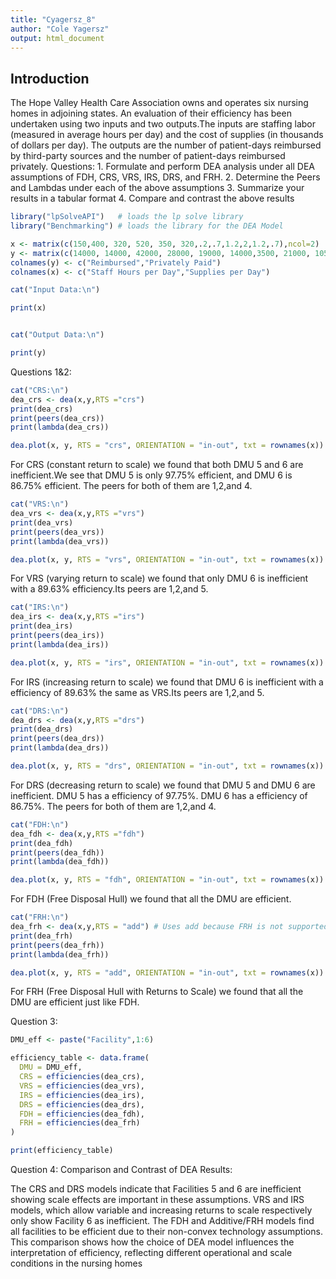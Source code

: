 ```yaml
---
title: "Cyagersz_8"
author: "Cole Yagersz"
output: html_document
---
```


## Introduction
The Hope Valley Health Care Association owns and operates six nursing homes in adjoining
states. An evaluation of their efficiency has been undertaken using two inputs and two outputs.The inputs are staffing labor (measured in average hours per day) and the cost of supplies (in thousands of dollars per day). The outputs are the number of patient-days reimbursed by third-party sources and the number of patient-days reimbursed privately.
Questions:
1. Formulate and perform DEA analysis under all DEA assumptions of FDH, CRS, VRS,
IRS, DRS, and FRH.
2. Determine the Peers and Lambdas under each of the above assumptions
3. Summarize your results in a tabular format
4. Compare and contrast the above results


```r
library("lpSolveAPI")   # loads the lp solve library
library("Benchmarking") # loads the library for the DEA Model
```

```r

x <- matrix(c(150,400, 320, 520, 350, 320,.2,.7,1.2,2,1.2,.7),ncol=2) 
y <- matrix(c(14000, 14000, 42000, 28000, 19000, 14000,3500, 21000, 10500, 42000, 25000, 15000),ncol=2)
colnames(y) <- c("Reimbursed","Privately Paid")
colnames(x) <- c("Staff Hours per Day","Supplies per Day")

cat("Input Data:\n")

print(x)


cat("Output Data:\n")

print(y)
```
Questions 1&2:
```r
cat("CRS:\n")
dea_crs <- dea(x,y,RTS ="crs")
print(dea_crs)
print(peers(dea_crs))
print(lambda(dea_crs))

dea.plot(x, y, RTS = "crs", ORIENTATION = "in-out", txt = rownames(x))

```

For CRS (constant return to scale) we found that both DMU 5 and 6 are inefficient.We see that DMU 5 is only 97.75% efficient, and DMU 6 is 86.75% efficient. The peers for both of them are 1,2,and 4.
```r
cat("VRS:\n")
dea_vrs <- dea(x,y,RTS ="vrs")
print(dea_vrs)
print(peers(dea_vrs))
print(lambda(dea_vrs))

dea.plot(x, y, RTS = "vrs", ORIENTATION = "in-out", txt = rownames(x))

```

For VRS (varying return to scale) we found that only DMU 6 is inefficient with a 89.63% efficiency.Its peers are 1,2,and 5.

```r
cat("IRS:\n")
dea_irs <- dea(x,y,RTS ="irs")
print(dea_irs)
print(peers(dea_irs))
print(lambda(dea_irs))

dea.plot(x, y, RTS = "irs", ORIENTATION = "in-out", txt = rownames(x))
```

For IRS (increasing return to scale) we found that DMU 6 is inefficient with a efficiency of 89.63% the same as VRS.Its peers are 1,2,and 5.
```r
cat("DRS:\n")
dea_drs <- dea(x,y,RTS ="drs")
print(dea_drs)
print(peers(dea_drs))
print(lambda(dea_drs))

dea.plot(x, y, RTS = "drs", ORIENTATION = "in-out", txt = rownames(x))
```

For DRS (decreasing return to scale) we found that DMU 5 and DMU 6 are inefficient. DMU 5 has a efficiency of 97.75%. DMU 6 has a efficiency of 86.75%. The peers for both of them are 1,2,and 4.
```r
cat("FDH:\n")
dea_fdh <- dea(x,y,RTS ="fdh")
print(dea_fdh)
print(peers(dea_fdh))
print(lambda(dea_fdh))

dea.plot(x, y, RTS = "fdh", ORIENTATION = "in-out", txt = rownames(x))
```

For FDH (Free Disposal Hull) we found that all the DMU are efficient.

```r
cat("FRH:\n")
dea_frh <- dea(x,y,RTS = "add") # Uses add because FRH is not supported by Benchmarking Library
print(dea_frh)
print(peers(dea_frh))
print(lambda(dea_frh))

dea.plot(x, y, RTS = "add", ORIENTATION = "in-out", txt = rownames(x))
```

For FRH (Free Disposal Hull with Returns to Scale) we found that all the DMU are efficient just like FDH.


Question 3:
```r
DMU_eff <- paste("Facility",1:6)

efficiency_table <- data.frame(
  DMU = DMU_eff,
  CRS = efficiencies(dea_crs),
  VRS = efficiencies(dea_vrs),
  IRS = efficiencies(dea_irs),
  DRS = efficiencies(dea_drs),
  FDH = efficiencies(dea_fdh),
  FRH = efficiencies(dea_frh)
)

print(efficiency_table)

```


Question 4:
Comparison and Contrast of DEA Results:

The CRS and DRS models indicate that Facilities 5 and 6 are inefficient showing scale effects are important in these assumptions. VRS and IRS models, which allow variable and increasing returns to scale respectively only show Facility 6 as inefficient. The FDH and Additive/FRH models find all facilities to be efficient due to their non-convex technology assumptions. This comparison shows how the choice of DEA model influences the interpretation of efficiency, reflecting different operational and scale conditions in the nursing homes










